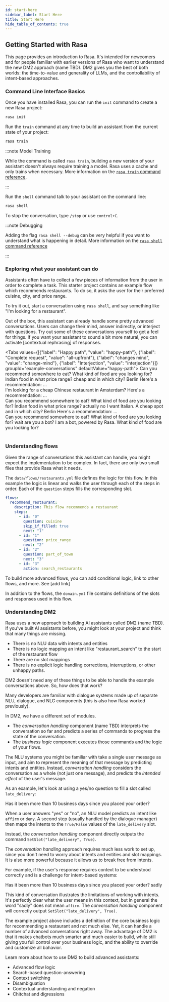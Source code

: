 ```yaml
---
id: start-here
sidebar_label: Start Here
title: Start Here
hide_table_of_contents: true
---
```



## Getting Started with Rasa

This page provides an introduction to Rasa. It's intended for newcomers and for people
familiar with earlier versions of Rasa who want to understand the new DM2 approach (name TBD). 
DM2 gives you the best of both worlds: the time-to-value and generality of LLMs, and the 
controllability of intent-based approaches. 

### Command Line Interface Basics

Once you have installed Rasa, you can run the `init` command to create a new Rasa project:

```bash
rasa init
```

Run the `train` command at any time to build an assistant from the current state of your project:

```bash
rasa train
```

:::note Model Training

While the command is called `rasa train`, building a new version of your assistant doesn't always
require training a model. Rasa uses a cache and only trains when necessary.
More information on the [`rasa train` command reference](./command-line-interface.mdx#rasa-train).

:::


Run the `shell` command talk to your assistant on the command line:

```bash
rasa shell
```

To stop the conversation, type `/stop` or use `control+C`.


:::note Debugging

Adding the flag `rasa shell --debug` can be very helpful if you want to understand what is happening in detail.
More information on the [`rasa shell` command reference](./command-line-interface.mdx#rasa-shell)

:::


### Exploring what your assistant can do

Assistants often have to collect a few pieces of information from the user in order to complete a task.
This starter project contains an example flow which recommends restaurants. To do so, it asks the user
for their preferred cuisine, city, and price range.

To try it out, start a conversation using `rasa shell`, and say something like "I'm looking for a restaurant". 

Out of the box, this assistant can already handle some pretty advanced conversations. Users can change their mind,
answer indirectly, or interject with questions. Try out some of these conversations yourself to get a feel for things.
If you want your assistant to sound a bit more natural, you can activate [contextual rephrasing] of responses.

<Tabs values={[{"label": "Happy path", "value": "happy-path"}, {"label": "Complete request", "value": "all-upfront"}, {"label": "changes mind", "value": "change-mind"}, {"label": "Interjection", "value": "interjection"}]}  groupId="example-conversations" defaultValue="happy-path">
  <TabItem value="happy-path">
    <Chat caption="happy path">
    <ChatUserText>Can you recommend somewhere to eat?</ChatUserText>
    <ChatBotText>What kind of food are you looking for?</ChatBotText>
    <ChatUserText>Indian food</ChatUserText>
    <ChatBotText>in what price range?</ChatBotText>
    <ChatUserText>cheap</ChatUserText>
    <ChatBotText>and in which city?</ChatBotText>
    <ChatUserText>Berlin</ChatUserText>
    <ChatBotText>Here's a recommendation: ...</ChatBotText>    
    </Chat>
  </TabItem>
  <TabItem value="all-upfront">
    <Chat caption="All info given">
    <ChatUserText>I'm looking for a cheap Chinese restaurant in Amsterdam?</ChatUserText>
    <ChatBotText>Here's a recommendation: ...</ChatBotText>
    </Chat>
  </TabItem>  
  <TabItem value="change-mind">
    <Chat caption="user changes their mind">
    <ChatUserText>Can you recommend somewhere to eat?</ChatUserText>
    <ChatBotText>What kind of food are you looking for?</ChatBotText>
    <ChatUserText>Indian food</ChatUserText>
    <ChatBotText>in what price range?</ChatBotText>
    <ChatUserText>actually no I want Italian. A cheap spot</ChatUserText>
    <ChatBotText>and in which city?</ChatBotText>
    <ChatUserText>Berlin</ChatUserText>
    <ChatBotText>Here's a recommendation: ...</ChatBotText>    
    </Chat>
  </TabItem>
  <TabItem value="interjection">
    <Chat caption="user changes their mind">
    <ChatUserText>Can you recommend somewhere to eat?</ChatUserText>
    <ChatBotText>What kind of food are you looking for?</ChatBotText>
    <ChatUserText>wait are you a bot?</ChatUserText>
    <ChatBotText>I am a bot, powered by Rasa.</ChatBotText>
    <ChatBotText>What kind of food are you looking for?</ChatBotText>    
    </Chat>
  </TabItem>  
</Tabs>


### Understanding flows

Given the range of conversations this assistant can handle, you might expect the implementation to be complex.
In fact, there are only two small files that provide Rasa what it needs. 

The `data/flows/restaurants.yml` file defines the logic for this flow. In this example the logic is linear
and walks the user through each of the steps in order. Each of the `question` steps fills the corresponding slot.

```yaml
flows:
  recommend_restaurant:
    description: This flow recommends a restaurant
    steps:
      - id: "0"
        question: cuisine
        skip_if_filled: true
        next: "1"
      - id: "1"
        question: price_range
        next: "2"
      - id: "2"
        question: part_of_town
        next: "3"
      - id: "3"
        action: search_restaurants
```

To build more advanced flows, you can add conditional logic, link to other flows, and more. See [add link]

In addition to the flows, the `domain.yml` file contains definitions of the slots and responses used in this flow. 

### Understanding DM2

Rasa uses a new approach to building AI assistants called DM2 (name TBD). 
If you've built AI assistants before, you might look at your project and think that many things are missing.

* There is no NLU data with intents and entities
* There is no logic mapping an intent like "restaurant_search" to the start of the restaurant flow
* There are no slot mappings
* There is no explicit logic handling corrections, interruptions, or other unhappy paths.

DM2 doesn't need any of these things to be able to handle the example conversations above. So, how does that work?

Many developers are familiar with dialogue systems made up of separate NLU, dialogue, and NLG components
(this is also how Rasa worked previously).

In DM2, we have a different set of modules. 

* The *conversation handling* component (name TBD) interprets the conversation so far and predicts 
a series of commands to progress the state of the conversation.
* The *business logic* component executes those commands and the logic of your flows. 

The NLU systems you might be familiar with take a single user message as input, and aim to represent
the meaning of that message by predicting intents and entities. 
Instead, *conversation handling* considers the conversation as a whole (not just one message),
and predicts the *intended effect* of the user's message. 

As an example, let's look at using a yes/no question to fill a slot called `late_delivery`:

<Chat caption="yes/no question">
<ChatBotText>Has it been more than 10 business days since you placed your order?</ChatBotText>
</Chat>


When a user answers "yes" or "no", an NLU model predicts an intent like `affirm` or `deny`.
A second step (usually handled by the dialogue manager) then maps the intents to
the `True/False` values of the `late_delivery` slot. 

Instead, the *conversation handling* component directly outputs the command `SetSlot("late_delivery", True)`.

The *conversation handling* approach requires much less work to set up, since you don't need to worry about
intents and entities and slot mappings. It is also more powerful because it allows us to break free from intents.

For example, if the user's response requires context to be understood correctly and is a challenge for 
intent-based systems:

<Chat caption="pragmatic understanding">
<ChatBotText>Has it been more than 10 business days since you placed your order?</ChatBotText>
<ChatUserText>sadly</ChatUserText>
</Chat>

This kind of conversation illustrates the limitations of working with intents. It's perfectly clear 
what the user means in this context, but in general the word "sadly" does not mean `affirm`.
The *conversation handling* component will correctly output `SetSlot("late_delivery", True)`.

The example project above includes a definition of the core business logic for recommending a restaurant
and not much else. Yet, it can handle a number of advanced conversations right away. 
The advantage of DM2 is that it makes chatbots much smarter and much easier to build, while still giving
you full control over your business logic, and the ability to override and customize all bahavior.

Learn more about how to use DM2 to build advanced assistants:

* Advanced flow logic
* Search-based question-answering
* Context switching
* Disambiguation
* Contextual understanding and negation
* Chitchat and digressions

